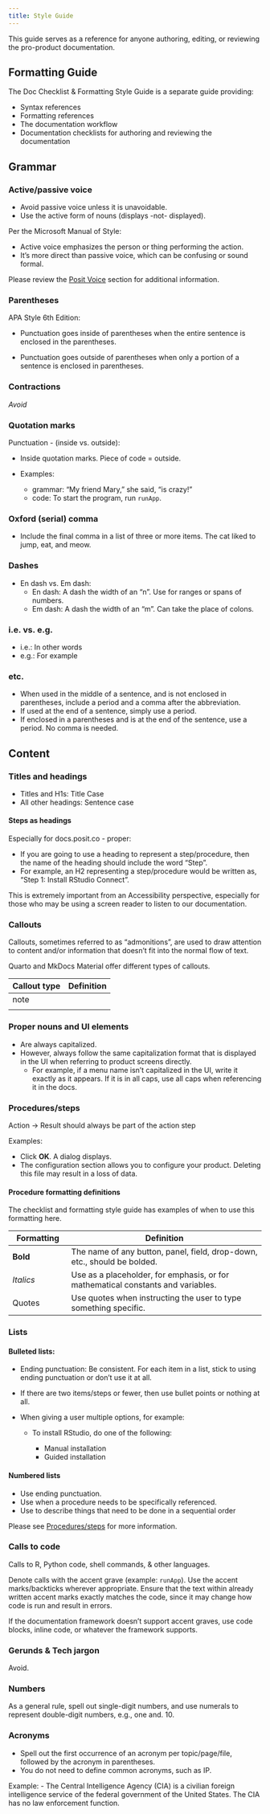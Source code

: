 ```yaml
---
title: Style Guide
---
```


This guide serves as a reference for anyone authoring, editing, or reviewing the pro-product documentation.


::: {.callout-note appearance="simple" collapse="true"}
## Formatting Guide

The Doc Checklist & Formatting Style Guide is a separate guide providing:

- Syntax references
- Formatting references
- The documentation workflow 
- Documentation checklists for authoring and reviewing the documentation
:::

## Grammar

### Active/passive voice
	
- Avoid passive voice unless it is unavoidable.
- Use the active form of nouns (displays -not- displayed).    

Per the Microsoft Manual of Style:

- Active voice emphasizes the person or thing performing the action.
- It’s more direct than passive voice, which can be confusing or sound formal.

::: {.callout-tip}
Please review the [Posit Voice](/getting-started/getting-started.html#posit-voice) section for additional information.
:::

### Parentheses 

APA Style 6th Edition:

- Punctuation goes inside of parentheses when the entire sentence is enclosed in the parentheses.

- Punctuation goes outside of parentheses when only a portion of a sentence is enclosed in parentheses.

### Contractions

*Avoid*

### Quotation marks

Punctuation - (inside vs. outside):

- Inside quotation marks. Piece of code = outside. 
- Examples:     

    - grammar: “My friend Mary,” she said, “is crazy!”  
    - code: To start the program, run `runApp`.

### Oxford (serial) comma

- Include the final comma in a list of three or more items. The cat liked to jump, eat, and meow.

### Dashes

- En dash vs. Em dash:
    - En dash:  A dash the width of an “n”. Use for ranges or spans of numbers.
    - Em dash: A dash the width of an “m”. Can take the place of colons.

### i.e. vs. e.g.

- i.e.: In other words
- e.g.:  For example

### etc.

- When used in the middle of a sentence, and is not enclosed in parentheses, include a period and a comma after the abbreviation.
- If used at the end of a sentence, simply use a period.
- If enclosed in a parentheses and is at the end of the sentence, use a period. No comma is needed.

## Content

### Titles and headings

- Titles and H1s: Title Case
- All other headings: Sentence case

:::{.callout-tip appearance="simple" collapse="true"}
#### Steps as headings

Especially for docs.posit.co - proper:

- If you are going to use a heading to represent a step/procedure, then the name of the heading should include the word “Step”. 
- For example, an H2 representing a step/procedure would be written as, “Step 1: Install RStudio Connect”. 

This is extremely important from an Accessibility perspective, especially for those who may be using a screen reader to listen to our documentation.
:::

### Callouts

Callouts, sometimes referred to as "admonitions", are used to draw attention to content and/or information that doesn't fit into the normal flow of text.

Quarto and MkDocs Material offer different types of callouts. 

| Callout type | Definition
|---|-------------------
|note| 
| 

### Proper nouns and UI elements

- Are always capitalized. 
- However, always follow the same capitalization format that is displayed in the UI when referring to product screens directly.
    - For example, if a menu name isn't capitalized in the UI, write it exactly as it appears. If it is in all caps, use all caps when referencing it in the docs.


### Procedures/steps

Action → Result should always be part of the action step

Examples: 

- Click **OK**. A dialog displays.
- The configuration section allows you to configure your product. Deleting this file may result in a loss of data.

#### Procedure formatting definitions

The checklist and formatting style guide has examples of when to use this formatting here.

Formatting | Definition |
---|----------|
 **Bold** | The name of any button, panel, field, drop-down, etc.,  should be bolded.  |
 *Italics* |Use as a placeholder, for emphasis, or for mathematical constants and variables. |
 Quotes | Use quotes when instructing the user to type something specific. |

### Lists

#### Bulleted lists:

- Ending punctuation: Be consistent. For each item in a list, stick to using ending punctuation or don’t use it at all.
- If there are two items/steps or fewer, then use bullet points or nothing at all. 
- When giving a user multiple options, for example:

    - To install RStudio, do one of the following:
    
        - Manual installation
        - Guided installation

#### Numbered lists

- Use ending punctuation.
- Use when a procedure needs to be specifically referenced.
- Use to describe things that need to be done in a sequential order

Please see [Procedures/steps](#proceduressteps) for more information.

### Calls to code

Calls to R, Python code, shell commands, & other languages.

Denote calls with the accent grave (example: `runApp`). Use the accent marks/backticks wherever appropriate. Ensure that  the text within already written accent marks exactly matches the code,  since it may change  how code is run and result in errors.

If the documentation framework doesn’t support accent graves, use code blocks, inline code, or whatever the framework supports.

### Gerunds & Tech jargon

Avoid.

### Numbers

As a general rule, spell out single-digit numbers, and use numerals to represent double-digit numbers, e.g., one and. 10.

### Acronyms

- Spell out the first occurrence of an acronym per topic/page/file, followed by the acronym in parentheses. 
- You do not need to define common acronyms, such as IP.

Example:
- The Central Intelligence Agency (CIA) is a civilian foreign intelligence service of the federal government of the United States. The CIA has no law enforcement function.

